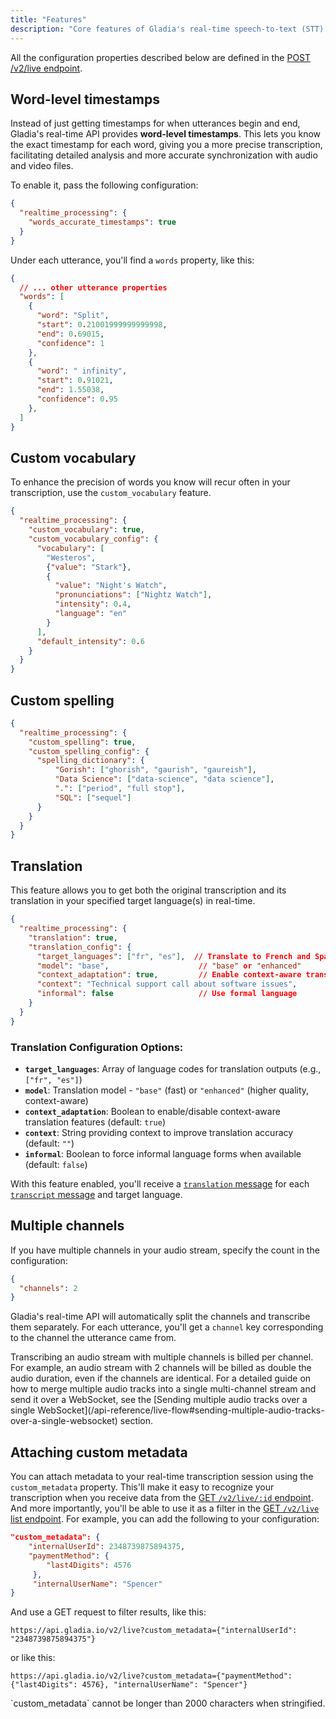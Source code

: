```yaml
---
title: "Features"
description: "Core features of Gladia's real-time speech-to-text (STT) API "
---
```



<Note>All the configuration properties described below are defined in the [POST /v2/live endpoint](/api-reference/v2/live/init).</Note>

<Languages />

## Word-level timestamps

Instead of just getting timestamps for when utterances begin and end, Gladia's real-time API provides **word-level timestamps**. This lets you know the exact timestamp for each word,  giving you a more precise transcription, facilitating detailed analysis and more accurate synchronization with audio and video files.

To enable it, pass the following configuration:

```json
{
  "realtime_processing": {
    "words_accurate_timestamps": true
  }
}
```

Under each utterance, you'll find a `words` property, like this:

```json
{
  // ... other utterance properties
  "words": [
    {
      "word": "Split",
      "start": 0.21001999999999998,
      "end": 0.69015,
      "confidence": 1
    },
    {
      "word": " infinity",
      "start": 0.91021,
      "end": 1.55038,
      "confidence": 0.95
    },
  ]
}
```

## Custom vocabulary

To enhance the precision of words you know will recur often in your transcription, use the `custom_vocabulary` feature.<br />

```json
{
  "realtime_processing": {
    "custom_vocabulary": true,
    "custom_vocabulary_config": {
      "vocabulary": [
        "Westeros", 
        {"value": "Stark"}, 
        { 
          "value": "Night's Watch",
          "pronunciations": ["Nightz Watch"],
          "intensity": 0.4,
          "language": "en"
        }
      ],
      "default_intensity": 0.6
    }
  }
}
```
<CustomVocabularyInputDescription />

## Custom spelling
<CustomSpellingStartDescription />

```json request data
{
  "realtime_processing": {
    "custom_spelling": true,
    "custom_spelling_config": {
      "spelling_dictionary": {
          "Gorish": ["ghorish", "gaurish", "gaureish"],
          "Data Science": ["data-science", "data science"],
          ".": ["period", "full stop"],
          "SQL": ["sequel"]
      }
    }
  }
}
```
<CustomSpellingEndDescription />

## Translation

This feature allows you to get both the original transcription and its translation in your specified target language(s) in real-time.

```json
{
  "realtime_processing": {
    "translation": true,
    "translation_config": {
      "target_languages": ["fr", "es"],  // Translate to French and Spanish
      "model": "base",                    // "base" or "enhanced"
      "context_adaptation": true,         // Enable context-aware translation
      "context": "Technical support call about software issues",
      "informal": false                   // Use formal language
    }
  }
}
```

### Translation Configuration Options:

- **`target_languages`**: Array of language codes for translation outputs (e.g., `["fr", "es"]`)
- **`model`**: Translation model - `"base"` (fast) or `"enhanced"` (higher quality, context-aware)
- **`context_adaptation`**: Boolean to enable/disable context-aware translation features (default: `true`)
- **`context`**: String providing context to improve translation accuracy (default: `""`)
- **`informal`**: Boolean to force informal language forms when available (default: `false`)

With this feature enabled, you'll receive a [`translation` message](/api-reference/v2/live/message/translation) for each [`transcript` message](/api-reference/v2/live/message/transcript) and target language.

## Multiple channels

If you have multiple channels in your audio stream, specify the count in the configuration:

```json
{
  "channels": 2
}
```

Gladia's real-time API will automatically split the channels and transcribe them separately.
For each utterance, you'll get a `channel` key corresponding to the channel the utterance came from.

<Warning>
  Transcribing an audio stream with multiple channels is billed per channel. For example, an audio stream with 2 channels will be billed as double the audio duration, even if the channels are identical.
</Warning>

<Note>
  For a detailed guide on how to merge multiple audio tracks into a single multi-channel stream and send it over a WebSocket, see the [Sending multiple audio tracks over a single WebSocket](/api-reference/live-flow#sending-multiple-audio-tracks-over-a-single-websocket) section.
</Note>

## Attaching custom metadata

You can attach metadata to your real-time transcription session using the `custom_metadata` property. This'll make it easy to recognize your transcription when you receive data from the [GET `/v2/live/:id` endpoint](/api-reference/v2/live/get). And more importantly, you'll be able to use it as a filter in the [GET `/v2/live` list endpoint](/api-reference/v2/live/list).
For example, you can add the following to your configuration:

```json
"custom_metadata": {
    "internalUserId": 2348739875894375,
    "paymentMethod": {
        "last4Digits": 4576
     },
     "internalUserName": "Spencer"
}
```

And use a GET request to filter results, like this:

```
https://api.gladia.io/v2/live?custom_metadata={"internalUserId": "2348739875894375"}
```

or like this:

```
https://api.gladia.io/v2/live?custom_metadata={"paymentMethod": {"last4Digits": 4576}, "internalUserName": "Spencer"}
```

<Warning>
  `custom_metadata` cannot be longer than 2000 characters when stringified.
</Warning>